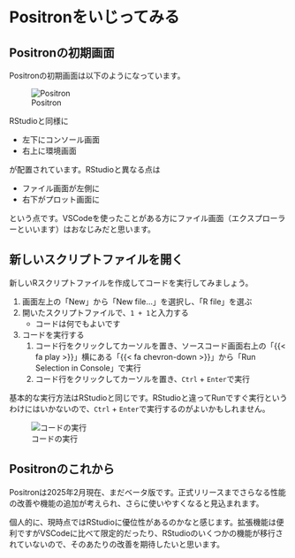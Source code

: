 # Positronをいじってみる

## Positronの初期画面

Positronの初期画面は以下のようになっています。

![Positron](figures/try_positron/positron.png)

RStudioと同様に

- 左下にコンソール画面
- 右上に環境画面

が配置されています。RStudioと異なる点は

- ファイル画面が左側に
- 右下がプロット画面に

という点です。VSCodeを使ったことがある方にファイル画面（エクスプローラーといいます）はおなじみだと思います。

## 新しいスクリプトファイルを開く

新しいRスクリプトファイルを作成してコードを実行してみましょう。

1. 画面左上の「New」から「New file...」を選択し、「R file」を選ぶ
2. 開いたスクリプトファイルで、`1 + 1`と入力する
    - コードは何でもよいです
3. コードを実行する
    1. コード行をクリックしてカーソルを置き、ソースコード画面右上の「{{< fa play >}}」横にある「{{< fa chevron-down >}}」から「Run Selection in Console」で実行
    2. コード行をクリックしてカーソルを置き、`Ctrl` + `Enter`で実行

基本的な実行方法はRStudioと同じです。RStudioと違ってRunですぐ実行というわけにはいかないので、`Ctrl` + `Enter`で実行するのがよいかもしれません。

![コードの実行](figures/try_positron/run_code.gif)

## Positronのこれから

Positronは2025年2月現在、まだベータ版です。正式リリースまでさらなる性能の改善や機能の追加が考えられ、さらに使いやすくなると見込まれます。

個人的に、現時点ではRStudioに優位性があるのかなと感じます。拡張機能は便利ですがVSCodeに比べて限定的だったり、RStudioのいくつかの機能が移行されていないので、そのあたりの改善を期待したいと思います。

